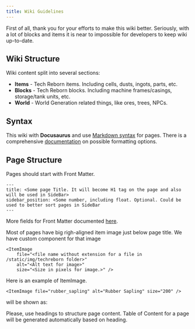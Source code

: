 ```yaml
---
title: Wiki Guidelines
---
```


First of all, thank you for your efforts to make this wiki better. Seriously, with a lot of blocks and items it is near to impossible for developers to keep wiki up-to-date.

## Wiki Structure

Wiki content split into several sections:

- **Items** - Tech Reborn items. Including cells, dusts, ingots, parts, etc.
- **Blocks** - Tech Reborn blocks. Including machine frames/casings, storage/tank units, etc.
- **World** - World Generation related things, like ores, trees, NPCs.

## Syntax

This wiki with **Docusaurus** and use [Markdown syntax](https://www.markdownguide.org/basic-syntax/) for pages. There is a comprehensive [documentation](https://docusaurus.io/docs/markdown-features) on possible formatting options.

## Page Structure

Pages should start with Front Matter.

```
---
title: <Some page Title. It will become H1 tag on the page and also will be used in SideBar>
sidebar_position: <Some number, including float. Optional. Could be used to better sort pages in SideBar
---
```

More fields for Front Matter documented [here](https://docusaurus.io/docs/api/plugins/@docusaurus/plugin-content-docs#markdown-front-matter).

Most of pages have big righ-aligned item image just below page title. We have custom component for that image

```
<ItemImage 
    file="<file name without extension for a file in /static/img/techreborn folder>" 
    alt="<Alt text for image>" 
    size="<Size in pixels for image.>" />
```

Here is an example of ItemImage.
```
<ItemImage file="rubber_sapling" alt="Rubber Sapling" size="200" />
```
will be shown as:

<ItemImage file="rubber_sapling" alt="Rubber Sapling" size="200" />

<div style={{clear: 'both'}} />

Please, use headings to structure page content. Table of Content for a page will be generated automatically based on heading.

